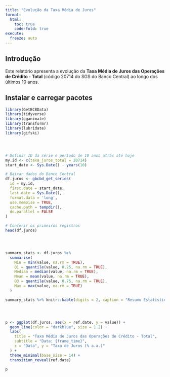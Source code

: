 ---
title: "Evolução da Taxa Média de Juros"
format:  
  html: 
    toc: true
    code-fold: true
execute:
  freeze: auto
---

## Introdução

Este relatório apresenta a evolução da **Taxa Média de Juros das Operações de Crédito - Total** (código 20714 do SGS do Banco Central) ao longo dos últimos 10 anos.


## Instalar e carregar pacotes

```{r}


library(GetBCBData)
library(tidyverse)
library(gganimate)
library(transformr)
library(lubridate)
library(gifski)




# Definir ID da série e período de 10 anos atrás até hoje
my.id <- c(taxa_juros_total = 20714)
start_date <- Sys.Date() - years(10)

# Baixar dados do Banco Central
df.juros <- gbcbd_get_series(
  id = my.id,
  first.date = start_date,
  last.date = Sys.Date(),
  format.data = 'long',
  use.memoise = TRUE,
  cache.path = tempdir(),
  do.parallel = FALSE
)

# Conferir os primeiros registros
head(df.juros)




summary_stats <- df.juros %>% 
  summarise(
    Min = min(value, na.rm = TRUE),
    Q1 = quantile(value, 0.25, na.rm = TRUE),
    Median = median(value, na.rm = TRUE),
    Mean = mean(value, na.rm = TRUE),
    Q3 = quantile(value, 0.75, na.rm = TRUE),
    Max = max(value, na.rm = TRUE)
  )

summary_stats %>% knitr::kable(digits = 2, caption = "Resumo Estatístico da Taxa Média de Juros (%)")




p <- ggplot(df.juros, aes(x = ref.date, y = value)) +
  geom_line(color = "darkblue", size = 1.2) +
  labs(
    title = "Taxa Média de Juros das Operações de Crédito - Total",
    subtitle = "Data: {frame_time}",
    x = "Data", y = "Taxa de Juros (% a.a.)"
  ) +
  theme_minimal(base_size = 14) +
  transition_reveal(ref.date)

p
```